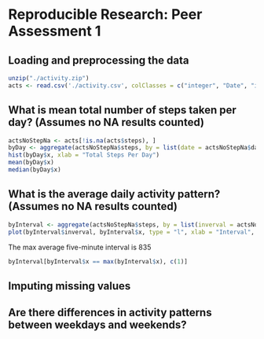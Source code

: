 # Reproducible Research: Peer Assessment 1


## Loading and preprocessing the data
```r
unzip("./activity.zip")
acts <- read.csv('./activity.csv', colClasses = c("integer", "Date", "integer"))
```


## What is mean total number of steps taken per day? (Assumes no NA results counted)
```r
actsNoStepNa <- acts[!is.na(acts$steps), ]
byDay <- aggregate(actsNoStepNa$steps, by = list(date = actsNoStepNa$date), sum)
hist(byDay$x, xlab = "Total Steps Per Day")
mean(byDay$x)
median(byDay$x)
```


## What is the average daily activity pattern? (Assumes no NA results counted)
```r
byInterval <- aggregate(actsNoStepNa$steps, by = list(inverval = actsNoStepNa$interval), mean)
plot(byInterval$inverval, byInterval$x, type = "l", xlab = "Interval", ylab = "Average Steps Taken")
```

The max average five-minute interval is 835
```r
byInterval[byInterval$x == max(byInterval$x), c(1)]
```


## Imputing missing values



## Are there differences in activity patterns between weekdays and weekends?
